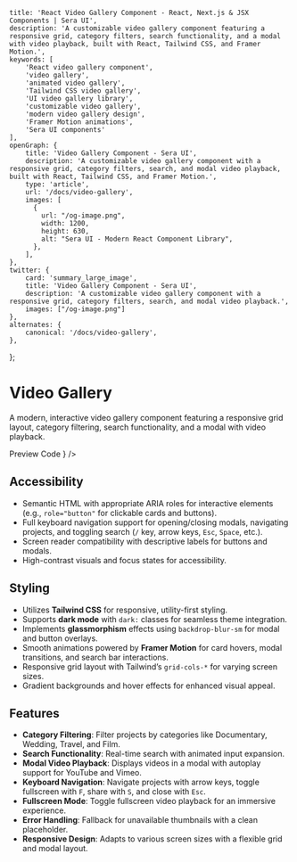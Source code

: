     title: 'React Video Gallery Component - React, Next.js & JSX Components | Sera UI',
    description: 'A customizable video gallery component featuring a responsive grid, category filters, search functionality, and a modal with video playback, built with React, Tailwind CSS, and Framer Motion.',
    keywords: [
        'React video gallery component',
        'video gallery',
        'animated video gallery',
        'Tailwind CSS video gallery',
        'UI video gallery library',
        'customizable video gallery',
        'modern video gallery design',
        'Framer Motion animations',
        'Sera UI components'
    ],
    openGraph: {
        title: 'Video Gallery Component - Sera UI',
        description: 'A customizable video gallery component with a responsive grid, category filters, search, and modal video playback, built with React, Tailwind CSS, and Framer Motion.',
        type: 'article',
        url: '/docs/video-gallery',
        images: [
          {
            url: "/og-image.png",
            width: 1200,
            height: 630,
            alt: "Sera UI - Modern React Component Library",
          },
        ],
    },
    twitter: {
        card: 'summary_large_image',
        title: 'Video Gallery Component - Sera UI',
        description: 'A customizable video gallery component with a responsive grid, category filters, search, and modal video playback.',
        images: ["/og-image.png"]
    },
    alternates: {
        canonical: '/docs/video-gallery',
    },
};


# Video Gallery

A modern, interactive video gallery component featuring a responsive grid layout, category filtering, search functionality, and a modal with video playback.

<Tabs defaultValue="preview">
  <TabsList>
    <TabsTrigger value="preview">Preview</TabsTrigger>
    <TabsTrigger value="code">Code</TabsTrigger>
  </TabsList>

  <TabsContent value="preview">
    <ComponentRenderer component={<VideoGallery />} />
  </TabsContent>

  <TabsContent value="code">
    <CodeBlock filePath="src/app/docs/video-gallery/Video-Gallery.tsx" />
  </TabsContent>
</Tabs>

## Accessibility

- Semantic HTML with appropriate ARIA roles for interactive elements (e.g., `role="button"` for clickable cards and buttons).
- Full keyboard navigation support for opening/closing modals, navigating projects, and toggling search (`/` key, arrow keys, `Esc`, `Space`, etc.).
- Screen reader compatibility with descriptive labels for buttons and modals.
- High-contrast visuals and focus states for accessibility.

## Styling

- Utilizes **Tailwind CSS** for responsive, utility-first styling.
- Supports **dark mode** with `dark:` classes for seamless theme integration.
- Implements **glassmorphism** effects using `backdrop-blur-sm` for modal and button overlays.
- Smooth animations powered by **Framer Motion** for card hovers, modal transitions, and search bar interactions.
- Responsive grid layout with Tailwind’s `grid-cols-*` for varying screen sizes.
- Gradient backgrounds and hover effects for enhanced visual appeal.

## Features

- **Category Filtering**: Filter projects by categories like Documentary, Wedding, Travel, and Film.
- **Search Functionality**: Real-time search with animated input expansion.
- **Modal Video Playback**: Displays videos in a modal with autoplay support for YouTube and Vimeo.
- **Keyboard Navigation**: Navigate projects with arrow keys, toggle fullscreen with `F`, share with `S`, and close with `Esc`.
- **Fullscreen Mode**: Toggle fullscreen video playback for an immersive experience.
- **Error Handling**: Fallback for unavailable thumbnails with a clean placeholder.
- **Responsive Design**: Adapts to various screen sizes with a flexible grid and modal layout.
